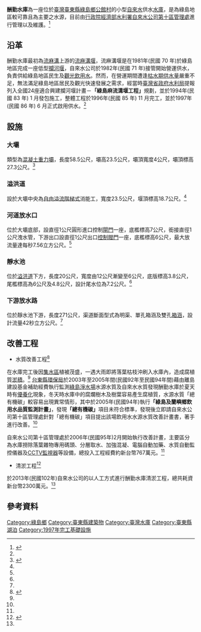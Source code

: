 {{Infobox Dam
| name               = 酬勤水庫
| official_name      = 酬勤水庫
| image              = 
| image_size         = 
| image_caption      = 
| image_alt          = 
| location_map       = Taiwan
| location_map_width = 
| location_map_text  = 
| lat_d              = 22
| lat_m              = 40
| lat_s              = 23
| lat_NS             = N
| long_d             = 121
| long_m             = 30
| long_s             = 01
| long_EW            = E
| coordinates_type   = type:landmark
| coordinates_display= inline,title
| coordinates_ref    = 
|crosses             = [[流麻溝|流麻溝]]
| spillways          = 自由溢流堰
| spillway_type      = Gated overflow, service 
| spillway_capacity  = 
|reservoir           = 酬勤水庫
| status             = O
|country             ={{ROC}}
|locale              = [[臺東縣|臺東縣]][[綠島鄉|綠島鄉]]
|constructor         = [[中華民國|中華民國]]行政院經濟部水利署
|owner               = [[中華民國|中華民國]]行政院經濟部水利署
|developer           = [[中華民國|中華民國]]行政院經濟部水利署
|maint               = [[中華民國|中華民國]]行政院經濟部水利署
|type                = 混凝土重力壩
|length              = 58.5公尺
|height              = 23.5公尺
|crest_width         = {{convert|4|m|ft|0|abbr=off}}
|crest_elevation     = {{convert|27.3|m|ft|0|abbr=off}}
|volume              = 
|began               = 1994年(民國84年1月)
|open                = 1997年(民國86年6月)
|cost                = 新台幣4000萬
|reservoir_capacity  = 75,000 立方公尺
|active_capacity     = 73,100 立方公尺
|reservoir_catchment = 1.46 立方公里
|reservoir_surface   =  1.23 公頃
|reservoir_elevation = 
|reservoir_max_depth = 
|bridge_carries      = 
|bridge_width        =
|bridge_clearance    =
|bridge_traffic      =
|bridge_toll         = 
|bridge_id           =
|map_cue             =
|map_image_full      =
|map_text            =
|turbines            = 
|hydraulic_head      = 
|installed_capacity  = 
|max_planned_cap     = 
|capacity_factor     = 
|average_annual_gen  = 
|net_generation      = 
| website            = 
| as_of              = 2012年6月
}}

'''酬勤水庫'''為一座位於[[臺灣|臺灣]][[臺東縣|臺東縣]][[綠島鄉|綠島鄉]][[公館村|公館村]]的小型[[自來水|自來水]]供水[[水庫|水庫]]，是為綠島地區較可靠且為主要之水源，目前由[[行政院|行政院]][[中華民國經濟部|經濟部]][[水利署|水利署]][[臺灣自來水公司|自來水公司]][[第十區管理處|第十區管理處]]進行管理以及維護。<ref name="臺東縣第三期(100-103 年度)離島綜合建設實施方案《綠島篇》">{{cite web |url=http://www.taitung.gov.tw/Upload/RelFile/426/113453/eaaf5612-b9cd-49c2-aa68-4cd6fc47175b.pdf |title=臺東縣第三期(100-103 年度)離島綜合建設實施方案《綠島篇》  | accessdate=2012}}</ref>

== 沿革 ==

酬勤水庫最初為[[流麻溝|流麻溝]]上游的[[流麻溝堰|流麻溝堰]]，流麻溝堰是在1981年(民國 70 年)於綠島地區完成一座低型[[攔河堰|攔河堰]]，自來水公司於1982年(民國 71 年)接管開始營運供水，負責供給綠島地區民生及[[觀光|觀光]][[飲用水|飲用水]]。然而，在營運期間遭逢[[枯水期|枯水期]][[供水量|供水量]]嚴重不足，無法滿足綠島地區居民及觀光快速發展之需求，經當時[[臺灣省政府|臺灣省政府]][[水利局|水利局]]提報列入全國24座適合興建攔河堰計畫－'''「綠島麻流溝堰工程」'''規劃，並於1994年(民國 83 年) 1 月發包施工，整體工程於1996年(民國 85 年) 11 月完工，並於1997年(民國 86 年) 6 月正式啟用供水。<ref name="臺東縣第三期(100-103 年度)離島綜合建設實施方案《綠島篇》" />

== 設施 ==

=== 大壩 ===

類型為[[混凝土|混凝土]][[重力壩|重力壩]]，長度58.5公尺，壩高23.5公尺，壩頂寬度4公尺，壩頂標高27.3公尺。<ref name="水利法 酬勤水庫水門操作規定">{{cite web |url=http://www.rootlaw.com.tw/LawArticle.aspx?LawID=A040100131040300-1010628 |title=水利法 酬勤水庫水門操作規定 | accessdate=2012-06-28}}</ref>

=== 溢洪道 ===

設於大壩中央為[[自由溢流|自由溢流]][[階梯式|階梯式]]消能工，寬度23.5公尺，堰頂標高18.7公尺。<ref name="水利法 酬勤水庫水門操作規定" />

=== 河道放水口 ===

位於大壩底部，設直徑1公尺圓形進口控制[[閘門|閘門]]一座，底檻標高7公尺，銜接直徑1公尺洩水管，下游出口設直徑1公尺出口[[控制|控制]][[閥門|閥門]]一座，底檻標高6公尺，最大放流量達每秒7.56立方公尺。<ref name="水利法 酬勤水庫水門操作規定" />

=== 靜水池 ===

位於[[溢洪道|溢洪道]]下方，長度20公尺，寬度由12公尺漸變至6公尺，底版標高3.8公尺，尾檻標高為6公尺及4.8公尺，設計尾水位為7.2公尺。<ref name="水利法 酬勤水庫水門操作規定" />

=== 下游放水路 ===

位於靜水池下游，長度271公尺，渠道斷面型式為明渠、單孔箱涵及雙孔[[箱涵|箱涵]]，設計流量42秒立方公尺。<ref name="水利法 酬勤水庫水門操作規定" />


== 改善工程 ==

* 水質改善工程<ref name="臺灣好報 綠島酬勤水庫改善水源水質">{{cite web |url=http://www.newstaiwan.com.tw/index.php?menu=newst&ms=4&nnid=579 |title=臺灣好報 綠島酬勤水庫改善水源水質 | accessdate=2007-05-24}}</ref>

在水庫完工後因[[集水區|集水區]]植被茂盛，一遇大雨即將落葉枯枝沖刷入水庫內，造成腐植質[[淤積|淤積]]。<ref name="臺灣好報 綠島酬勤水庫改善水源水質" />
[[台東縣|台東縣]][[環保局|環保局]]於2003年至2005年間(民國92年至民國94年間)藉由離島建設基金補助經費執行監測[[綠島|綠島]][[淨水場|淨水場]]水源水質及自來水水質發現酬勤水庫於夏天時有[[優養化|優養化]]現象，冬天時水庫中的腐爛樹木及樹葉容易產生腐植質，水源水質「總有機碳」較容易出現異常情形，其中於2005年(民國94年)執行'''「綠島及蘭嶼鄉飲用水品質監測計畫」'''，發現'''「總有機碳」'''項目未符合標準，發現後立即請自來水公司第十區管理處針對「總有機碳」項目提出該場飲用水水源水質改善計畫書，著手進行改善。<ref name="臺灣好報 綠島酬勤水庫改善水源水質" />

自來水公司第十區管理處於2006年(民國95年)2月開始執行改善計畫，主要區分為水庫撈除落葉雜物專用碼頭、分層取水、加強混凝、電腦自動加藥、水質自動監控儀器及[[CCTV監視器|CCTV監視器]]等設備，總投入工程經費約新台幣767萬元。<ref name="臺灣好報 綠島酬勤水庫改善水源水質" />

* 清淤工程<ref name="Yahoo新聞 「酬勤水庫」清淤完成 綠島人用水安心">{{cite web |url=https://tw.news.yahoo.com/%E9%85%AC%E5%8B%A4%E6%B0%B4%E5%BA%AB-%E6%B8%85%E6%B7%A4%E5%AE%8C%E6%88%90-%E7%B6%A0%E5%B3%B6%E4%BA%BA%E7%94%A8%E6%B0%B4%E5%AE%89%E5%BF%83-080642500.html |title=Yahoo新聞 「酬勤水庫」清淤完成 綠島人用水安心 | accessdate=2013-04-15}}</ref>

於2013年(民國102年)自來水公司的以人工方式進行酬勤水庫清淤工程，總共耗資新台幣2300萬元。<ref name="Yahoo新聞 「酬勤水庫」清淤完成 綠島人用水安心" />

== 參考資料 ==

<div class="references-small">
<references />
</div>

{{台灣水庫}}
[[Category:綠島鄉|Category:綠島鄉]]
[[Category:臺東縣建築物|Category:臺東縣建築物]]
[[Category:臺灣水庫|Category:臺灣水庫]]
[[Category:臺東縣湖泊|Category:臺東縣湖泊]]
[[Category:1997年完工基礎設施|Category:1997年完工基礎設施]]
